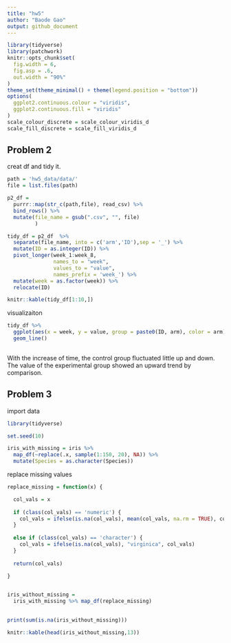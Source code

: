 ```yaml
---
title: "hw5"
author: "Baode Gao"
output: github_document
---
```


```r
library(tidyverse)
library(patchwork)
knitr::opts_chunk$set(
  fig.width = 6,
  fig.asp = .6,
  out.width = "90%"
)
theme_set(theme_minimal() + theme(legend.position = "bottom"))
options(
  ggplot2.continuous.colour = "viridis",
  ggplot2.continuous.fill = "viridis"
)
scale_colour_discrete = scale_colour_viridis_d
scale_fill_discrete = scale_fill_viridis_d
```

## Problem 2

creat df and tidy it.
```r
path = 'hw5_data/data/'
file = list.files(path)

p2_df = 
  purrr::map(str_c(path,file), read_csv) %>%
  bind_rows() %>%
  mutate(file_name = gsub(".csv", "", file)
         )

tidy_df = p2_df  %>% 
  separate(file_name, into = c('arm','ID'),sep = '_') %>%
  mutate(ID = as.integer(ID)) %>%
  pivot_longer(week_1:week_8, 
               names_to = "week",
               values_to = "value",
               names_prefix = 'week_') %>%
  mutate(week = as.factor(week)) %>%
  relocate(ID)

knitr::kable(tidy_df[1:10,])
```

visualizaiton
```r
tidy_df %>% 
  ggplot(aes(x = week, y = value, group = paste0(ID, arm), color = arm)) +
  geom_line() 
  
```

With the increase of time, the control group fluctuated little up and down. The value of the experimental group showed an upward trend by comparison. 

## Problem 3

import data
```r
library(tidyverse)

set.seed(10)

iris_with_missing = iris %>% 
  map_df(~replace(.x, sample(1:150, 20), NA)) %>%
  mutate(Species = as.character(Species))
```

replace missing values
```r
replace_missing = function(x) {

  col_vals = x
  
  if (class(col_vals) == 'numeric') {
    col_vals = ifelse(is.na(col_vals), mean(col_vals, na.rm = TRUE), col_vals)
  } 
  
  else if (class(col_vals) == 'character') {
    col_vals = ifelse(is.na(col_vals), "virginica", col_vals)
  }
  
  return(col_vals)
  
}


iris_without_missing = 
  iris_with_missing %>% map_df(replace_missing)
  

print(sum(is.na(iris_without_missing)))

knitr::kable(head(iris_without_missing,13))
```



